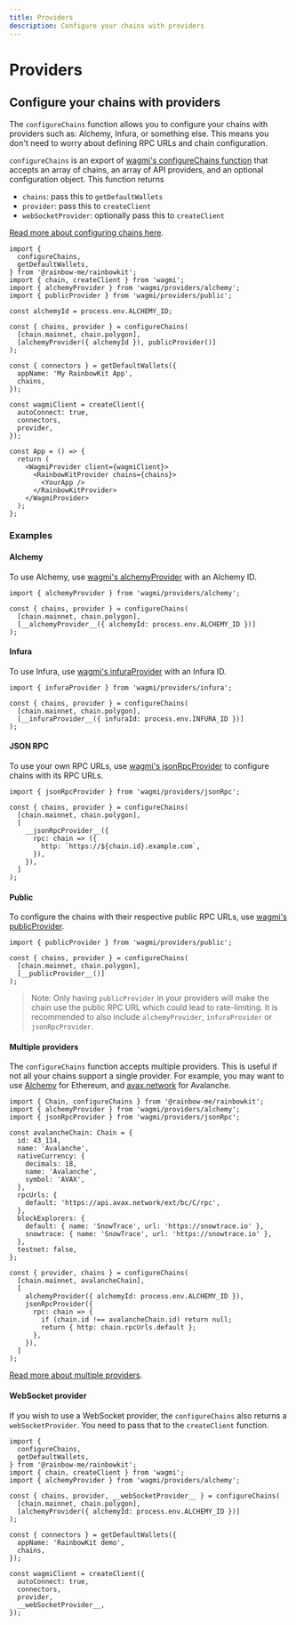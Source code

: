 ```yaml
---
title: Providers
description: Configure your chains with providers
---
```


# Providers

## Configure your chains with providers

The `configureChains` function allows you to configure your chains with providers such as: Alchemy, Infura, or something else. This means you don't need to worry about defining RPC URLs and chain configuration.

`configureChains` is an export of [wagmi's configureChains function](https://wagmi.sh/docs/providers/configuring-chains) that accepts an array of chains, an array of API providers, and an optional configuration object. This function returns

- `chains`: pass this to `getDefaultWallets`
- `provider`: pass this to `createClient`
- `webSocketProvider`: optionally pass this to `createClient`

[Read more about configuring chains here](https://wagmi.sh/docs/providers/configuring-chains).

```tsx
import {
  configureChains,
  getDefaultWallets,
} from '@rainbow-me/rainbowkit';
import { chain, createClient } from 'wagmi';
import { alchemyProvider } from 'wagmi/providers/alchemy';
import { publicProvider } from 'wagmi/providers/public';

const alchemyId = process.env.ALCHEMY_ID;

const { chains, provider } = configureChains(
  [chain.mainnet, chain.polygon],
  [alchemyProvider({ alchemyId }), publicProvider()]
);

const { connectors } = getDefaultWallets({
  appName: 'My RainbowKit App',
  chains,
});

const wagmiClient = createClient({
  autoConnect: true,
  connectors,
  provider,
});

const App = () => {
  return (
    <WagmiProvider client={wagmiClient}>
      <RainbowKitProvider chains={chains}>
        <YourApp />
      </RainbowKitProvider>
    </WagmiProvider>
  );
};
```

### Examples

#### Alchemy

To use Alchemy, use [wagmi's alchemyProvider](https://wagmi.sh/docs/providers/alchemy) with an Alchemy ID.

```tsx
import { alchemyProvider } from 'wagmi/providers/alchemy';

const { chains, provider } = configureChains(
  [chain.mainnet, chain.polygon],
  [__alchemyProvider__({ alchemyId: process.env.ALCHEMY_ID })]
);
```

#### Infura

To use Infura, use [wagmi's infuraProvider](https://wagmi.sh/docs/providers/infura) with an Infura ID.

```tsx
import { infuraProvider } from 'wagmi/providers/infura';

const { chains, provider } = configureChains(
  [chain.mainnet, chain.polygon],
  [__infuraProvider__({ infuraId: process.env.INFURA_ID })]
);
```

#### JSON RPC

To use your own RPC URLs, use [wagmi's jsonRpcProvider](https://wagmi.sh/docs/providers/jsonRpc) to configure chains with its RPC URLs.

```tsx
import { jsonRpcProvider } from 'wagmi/providers/jsonRpc';

const { chains, provider } = configureChains(
  [chain.mainnet, chain.polygon],
  [
    __jsonRpcProvider__({
      rpc: chain => ({
        http: `https://${chain.id}.example.com`,
      }),
    }),
  ]
);
```

#### Public

To configure the chains with their respective public RPC URLs, use [wagmi's publicProvider](https://wagmi.sh/docs/providers/public).

```tsx
import { publicProvider } from 'wagmi/providers/public';

const { chains, provider } = configureChains(
  [chain.mainnet, chain.polygon],
  [__publicProvider__()]
);
```

> Note: Only having `publicProvider` in your providers will make the chain use the public RPC URL which could lead to rate-limiting. It is recommended to also include `alchemyProvider`, `infuraProvider` or `jsonRpcProvider`.

#### Multiple providers

The `configureChains` function accepts multiple providers. This is useful if not all your chains support a single provider. For example, you may want to use [Alchemy](https://alchemy.com) for Ethereum, and [avax.network](https://avax.network) for Avalanche.

```tsx
import { Chain, configureChains } from '@rainbow-me/rainbowkit';
import { alchemyProvider } from 'wagmi/providers/alchemy';
import { jsonRpcProvider } from 'wagmi/providers/jsonRpc';

const avalancheChain: Chain = {
  id: 43_114,
  name: 'Avalanche',
  nativeCurrency: {
    decimals: 18,
    name: 'Avalanche',
    symbol: 'AVAX',
  },
  rpcUrls: {
    default: 'https://api.avax.network/ext/bc/C/rpc',
  },
  blockExplorers: {
    default: { name: 'SnowTrace', url: 'https://snowtrace.io' },
    snowtrace: { name: 'SnowTrace', url: 'https://snowtrace.io' },
  },
  testnet: false,
};

const { provider, chains } = configureChains(
  [chain.mainnet, avalancheChain],
  [
    alchemyProvider({ alchemyId: process.env.ALCHEMY_ID }),
    jsonRpcProvider({
      rpc: chain => {
        if (chain.id !== avalancheChain.id) return null;
        return { http: chain.rpcUrls.default };
      },
    }),
  ]
);
```

[Read more about multiple providers](https://wagmi.sh/docs/providers/configuring-chains#multiple-providers).

#### WebSocket provider

If you wish to use a WebSocket provider, the `configureChains` also returns a `webSocketProvider`. You need to pass that to the `createClient` function.

```tsx
import {
  configureChains,
  getDefaultWallets,
} from '@rainbow-me/rainbowkit';
import { chain, createClient } from 'wagmi';
import { alchemyProvider } from 'wagmi/providers/alchemy';

const { chains, provider, __webSocketProvider__ } = configureChains(
  [chain.mainnet, chain.polygon],
  [alchemyProvider({ alchemyId: process.env.ALCHEMY_ID })]
);

const { connectors } = getDefaultWallets({
  appName: 'RainbowKit demo',
  chains,
});

const wagmiClient = createClient({
  autoConnect: true,
  connectors,
  provider,
  __webSocketProvider__,
});
```
